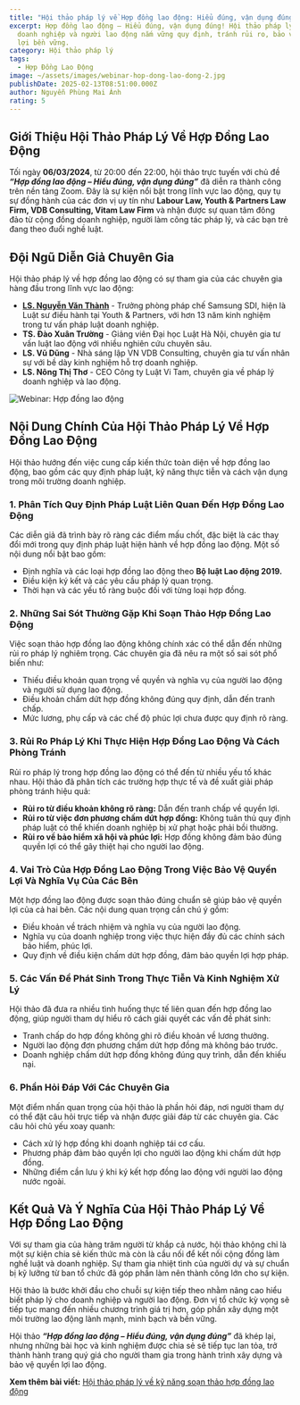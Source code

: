 ```yaml
---
title: "Hội thảo pháp lý về Hợp đồng lao động: Hiểu đúng, vận dụng đúng"
excerpt: Hợp đồng lao động – Hiểu đúng, vận dụng đúng! Hội thảo pháp lý giúp
  doanh nghiệp và người lao động nắm vững quy định, tránh rủi ro, bảo vệ quyền
  lợi bền vững.
category: Hội thảo pháp lý
tags:
  - Hợp Đồng Lao Động
image: ~/assets/images/webinar-hop-dong-lao-dong-2.jpg
publishDate: 2025-02-13T08:51:00.000Z
author: Nguyễn Phùng Mai Ánh
rating: 5
---
```

## Giới Thiệu Hội Thảo Pháp Lý Về Hợp Đồng Lao Động

Tối ngày **06/03/2024**, từ 20:00 đến 22:00, hội thảo trực tuyến với chủ đề ***“Hợp đồng lao động – Hiểu đúng, vận dụng đúng”*** đã diễn ra thành công trên nền tảng Zoom. Đây là sự kiện nổi bật trong lĩnh vực lao động, quy tụ sự đồng hành của các đơn vị uy tín như **Labour Law, Youth & Partners Law Firm, VDB Consulting, Vitam Law Firm** và nhận được sự quan tâm đông đảo từ cộng đồng doanh nghiệp, người làm công tác pháp lý, và các bạn trẻ đang theo đuổi nghề luật.

## Đội Ngũ Diễn Giả Chuyên Gia

Hội thảo pháp lý về hợp đồng lao động có sự tham gia của các chuyên gia hàng đầu trong lĩnh vực lao động:

* **[LS. Nguyễn Văn Thành](https://yplawfirm.vn/tac-gia/luat-su-nguyen-van-thanh)** - Trưởng phòng pháp chế Samsung SDI, hiện là Luật sư điều hành tại Youth & Partners, với hơn 13 năm kinh nghiệm trong tư vấn pháp luật doanh nghiệp.
* **TS. Đào Xuân Trường** - Giảng viên Đại học Luật Hà Nội, chuyên gia tư vấn luật lao động với nhiều nghiên cứu chuyên sâu.
* **LS. Vũ Dũng** - Nhà sáng lập VN VDB Consulting, chuyên gia tư vấn nhân sự với bề dày kinh nghiệm hỗ trợ doanh nghiệp.
* **LS. Nông Thị Thơ** - CEO Công ty Luật Vi Tam, chuyên gia về pháp lý doanh nghiệp và lao động.

![Webinar: Hợp đồng lao động](~/assets/images/webinar-hop-dong-lao-dong-2.jpg "Webinar: Hợp đồng lao đồng")

## Nội Dung Chính Của Hội Thảo Pháp Lý Về Hợp Đồng Lao Động

Hội thảo hướng đến việc cung cấp kiến thức toàn diện về hợp đồng lao động, bao gồm các quy định pháp luật, kỹ năng thực tiễn và cách vận dụng trong môi trường doanh nghiệp.

### 1. Phân Tích Quy Định Pháp Luật Liên Quan Đến Hợp Đồng Lao Động

Các diễn giả đã trình bày rõ ràng các điểm mấu chốt, đặc biệt là các thay đổi mới trong quy định pháp luật hiện hành về hợp đồng lao động. Một số nội dung nổi bật bao gồm:

* Định nghĩa và các loại hợp đồng lao động theo **Bộ luật Lao động 2019.**
* Điều kiện ký kết và các yêu cầu pháp lý quan trọng.
* Thời hạn và các yếu tố ràng buộc đối với từng loại hợp đồng.

### 2. Những Sai Sót Thường Gặp Khi Soạn Thảo Hợp Đồng Lao Động

Việc soạn thảo hợp đồng lao động không chính xác có thể dẫn đến những rủi ro pháp lý nghiêm trọng. Các chuyên gia đã nêu ra một số sai sót phổ biến như:

* Thiếu điều khoản quan trọng về quyền và nghĩa vụ của người lao động và người sử dụng lao động.
* Điều khoản chấm dứt hợp đồng không đúng quy định, dẫn đến tranh chấp.
* Mức lương, phụ cấp và các chế độ phúc lợi chưa được quy định rõ ràng.

### 3. Rủi Ro Pháp Lý Khi Thực Hiện Hợp Đồng Lao Động Và Cách Phòng Tránh

Rủi ro pháp lý trong hợp đồng lao động có thể đến từ nhiều yếu tố khác nhau. Hội thảo đã phân tích các trường hợp thực tế và đề xuất giải pháp phòng tránh hiệu quả:

* **Rủi ro từ điều khoản không rõ ràng:** Dẫn đến tranh chấp về quyền lợi.
* **Rủi ro từ việc đơn phương chấm dứt hợp đồng:** Không tuân thủ quy định pháp luật có thể khiến doanh nghiệp bị xử phạt hoặc phải bồi thường.
* **Rủi ro về bảo hiểm xã hội và phúc lợi:** Hợp đồng không đảm bảo đúng quyền lợi có thể gây thiệt hại cho người lao động.

### 4. Vai Trò Của Hợp Đồng Lao Động Trong Việc Bảo Vệ Quyền Lợi Và Nghĩa Vụ Của Các Bên

Một hợp đồng lao động được soạn thảo đúng chuẩn sẽ giúp bảo vệ quyền lợi của cả hai bên. Các nội dung quan trọng cần chú ý gồm:

* Điều khoản về trách nhiệm và nghĩa vụ của người lao động.
* Nghĩa vụ của doanh nghiệp trong việc thực hiện đầy đủ các chính sách bảo hiểm, phúc lợi.
* Quy định về điều kiện chấm dứt hợp đồng, đảm bảo quyền lợi hợp pháp.

### 5. Các Vấn Đề Phát Sinh Trong Thực Tiễn Và Kinh Nghiệm Xử Lý

Hội thảo đã đưa ra nhiều tình huống thực tế liên quan đến hợp đồng lao động, giúp người tham dự hiểu rõ cách giải quyết các vấn đề phát sinh:

* Tranh chấp do hợp đồng không ghi rõ điều khoản về lương thưởng.
* Người lao động đơn phương chấm dứt hợp đồng mà không báo trước.
* Doanh nghiệp chấm dứt hợp đồng không đúng quy trình, dẫn đến khiếu nại.

### 6. Phần Hỏi Đáp Với Các Chuyên Gia

Một điểm nhấn quan trọng của hội thảo là phần hỏi đáp, nơi người tham dự có thể đặt câu hỏi trực tiếp và nhận được giải đáp từ các chuyên gia. Các câu hỏi chủ yếu xoay quanh:

* Cách xử lý hợp đồng khi doanh nghiệp tái cơ cấu.
* Phương pháp đảm bảo quyền lợi cho người lao động khi chấm dứt hợp đồng.
* Những điểm cần lưu ý khi ký kết hợp đồng lao động với người lao động nước ngoài.

## Kết Quả Và Ý Nghĩa Của Hội Thảo Pháp Lý Về Hợp Đồng Lao Động

Với sự tham gia của hàng trăm người từ khắp cả nước, hội thảo không chỉ là một sự kiện chia sẻ kiến thức mà còn là cầu nối để kết nối cộng đồng làm nghề luật và doanh nghiệp. Sự tham gia nhiệt tình của người dự và sự chuẩn bị kỹ lưỡng từ ban tổ chức đã góp phần làm nên thành công lớn cho sự kiện.

Hội thảo là bước khởi đầu cho chuỗi sự kiện tiếp theo nhằm nâng cao hiểu biết pháp lý cho doanh nghiệp và người lao động. Đơn vị tổ chức kỳ vọng sẽ tiếp tục mang đến nhiều chương trình giá trị hơn, góp phần xây dựng một môi trường lao động lành mạnh, minh bạch và bền vững.

Hội thảo ***“Hợp đồng lao động – Hiểu đúng, vận dụng đúng”*** đã khép lại, nhưng những bài học và kinh nghiệm được chia sẻ sẽ tiếp tục lan tỏa, trở thành hành trang quý giá cho người tham gia trong hành trình xây dựng và bảo vệ quyền lợi lao động.

**Xem thêm bài viết:** [Hội thảo pháp lý về kỹ năng soạn thảo hợp đồng lao động](https://yplawfirm.vn/tin-tuc/hoi-thao-phap-ly-ve-ky-nang-soan-thao-hop-dong-lao-dong)
